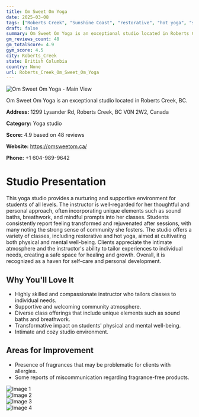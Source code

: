 ```yaml
---
title: Om Sweet Om Yoga
date: 2025-03-08
tags: ["Roberts Creek", "Sunshine Coast", "restorative", "hot yoga", "sound therapy", "supportive atmosphere", "intimate space", "Roberts Creek"]  
draft: false
summary: Om Sweet Om Yoga is an exceptional studio located in Roberts Creek, BC.
gm_reviews_count: 48
gm_totalScore: 4.9
gym_score: 4.5
city: Roberts_Creek
state: British Columbia
country: None
url: Roberts_Creek_Om_Sweet_Om_Yoga
---
```


<div className="aspect-[16/9] relative my-8">
  <img 
    src="https://lh5.googleusercontent.com/p/AF1QipPvqcJ4IUJM3VKKu13lRDhzId7upOpCM_C0hItq=w1920-h1080-k-no"
    alt="Om Sweet Om Yoga - Main View"
    className="object-cover absolute inset-0 w-full h-full rounded-lg"
  />
</div>

Om Sweet Om Yoga is an exceptional studio located in Roberts Creek, BC.

**Address:** 1299 Lysander Rd, Roberts Creek, BC V0N 2W2, Canada

**Category:** Yoga studio

**Score:** 4.9 based on 48 reviews

**Website:** https://omsweetom.ca/

**Phone:** +1 604-989-9642

# Studio Presentation

This yoga studio provides a nurturing and supportive environment for students of all levels. The instructor is well-regarded for her thoughtful and personal approach, often incorporating unique elements such as sound baths, breathwork, and mindful prompts into her classes. Students consistently report feeling transformed and rejuvenated after sessions, with many noting the strong sense of community she fosters. The studio offers a variety of classes, including restorative and hot yoga, aimed at cultivating both physical and mental well-being. Clients appreciate the intimate atmosphere and the instructor's ability to tailor experiences to individual needs, creating a safe space for healing and growth. Overall, it is recognized as a haven for self-care and personal development.

## Why You'll Love It

- Highly skilled and compassionate instructor who tailors classes to individual needs.
- Supportive and welcoming community atmosphere.
- Diverse class offerings that include unique elements such as sound baths and breathwork.
- Transformative impact on students' physical and mental well-being.
- Intimate and cozy studio environment.

## Areas for Improvement

- Presence of fragrances that may be problematic for clients with allergies.
- Some reports of miscommunication regarding fragrance-free products.

<div className="grid grid-cols-1 xl:grid-cols-2 gap-4 my-8">
<div className="aspect-[4/3] relative"><img src="https://lh5.googleusercontent.com/p/AF1QipOsCEjrJYpMIMj_dQnTKgN2n5Kla6FWYpuORZk5=w1920-h1080-k-no" alt="Image 1" className="object-cover absolute inset-0 w-full h-full rounded-lg" /></div>
<div className="aspect-[4/3] relative"><img src="https://lh5.googleusercontent.com/p/AF1QipMGgass1_Sc3Gywq6mRVOHtgsajPZPprEx_pgCM=w1920-h1080-k-no" alt="Image 2" className="object-cover absolute inset-0 w-full h-full rounded-lg" /></div>
<div className="aspect-[4/3] relative"><img src="https://lh5.googleusercontent.com/p/AF1QipMSliC7juj6AP84I7rElXTyz-gLfHOtst0ajSf8=w1920-h1080-k-no" alt="Image 3" className="object-cover absolute inset-0 w-full h-full rounded-lg" /></div>
<div className="aspect-[4/3] relative"><img src="https://lh5.googleusercontent.com/p/AF1QipOSN_jw9EKyRCWNdxRgEIjr-61rwzs3qc0zHR-g=w1920-h1080-k-no" alt="Image 4" className="object-cover absolute inset-0 w-full h-full rounded-lg" /></div>
</div>